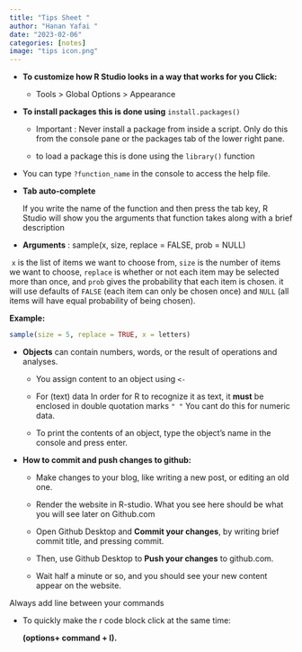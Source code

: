 ```yaml
---
title: "Tips Sheet "
author: "Hanan Yafai "
date: "2023-02-06"
categories: [notes]
image: "tips icon.png"
---
```


-   **To customize how R Studio looks in a way that works for you Click:**

    -   Tools \> Global Options \> Appearance

-   **To install packages this is done using** `install.packages()`

    -   Important : Never install a package from inside a script. Only do this from the console pane or the packages tab of the lower right pane.

    -   to load a package this is done using the `library()` function

-   You can type `?function_name` in the console to access the help file.

-   **Tab auto-complete**

    If you write the name of the function and then press the tab key, R Studio will show you the arguments that function takes along with a brief description

-   **Arguments** : sample(x, size, replace = FALSE, prob = NULL)

 `x` is the list of items we want to choose from, `size` is the number of items we want to choose, `replace` is whether or not each item may be selected more than once, and `prob` gives the probability that each item is chosen. it will use defaults of `FALSE` (each item can only be chosen once) and `NULL` (all items will have equal probability of being chosen).

**Example:**

```r
sample(size = 5, replace = TRUE, x = letters)
```

-   **Objects** can contain numbers, words, or the result of operations and analyses.

    -   You assign content to an object using `<-`

    <!-- -->

    -   For (text) data In order for R to recognize it as text, it **must** be enclosed in double quotation marks `" "` You cant do this for numeric data.

    -   To print the contents of an object, type the object's name in the console and press enter.

-   **How to commit and push changes to github:**

    -   Make changes to your blog, like writing a new post, or editing an old one.

    -   Render the website in R-studio. What you see here should be what you will see later on Github.com

    -   Open Github Desktop and **Commit your changes**, by writing brief commit title, and pressing commit.

    -   Then, use Github Desktop to **Push your changes** to github.com.

    -   Wait half a minute or so, and you should see your new content appear on the website.

Always add line between your commands

-   To quickly make the r code block click at the same time:

    **(options+ command + I).**
